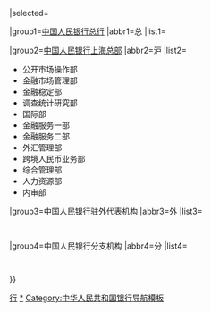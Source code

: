 {{Navbox with collapsible groups
|listclass=hlist
|name=中国人民银行
|title=[[中国人民银行]]
|state={{{state|autocollapse}}}
|state1={{#switch:{{{1}}}|总|沪|外|分=uncollapsed}}
|selected={{{1}}}
 
|group1=[[中国人民银行|中国人民银行总行]]
|abbr1=总
|list1=
{{Navbox|child
 |selected={{{1}}}
 |above=
 |group1=直属机构
 |abbr1=
 |list1=
*[[中国人民银行机关服务中心]]
*[[中国人民银行集中采购中心]]
*[[中国反洗钱监测分析中心]]
*[[中国人民银行征信中心]]
*[[中国外汇交易中心]]（全国银行间同业拆借中心）
*[[中国金融出版社]]
*[[金融时报 (中国)|金融时报社]]
*[[中国人民银行清算总中心]]
*[[中国印钞造币集团]]
*[[中国金币总公司]]
*[[中国金融电子化公司]]
*[[中国人民银行党校]]
*[[中国金融培训中心]]
*[[中国人民银行郑州培训学院]]
*[[中国钱币博物馆]]
*[[中国人民银行金融信息中心]]
}}
 
|group2=[[中国人民银行上海总部]]
|abbr2=沪
|list2=
*公开市场操作部
*金融市场管理部
*金融稳定部
*调查统计研究部
*国际部
*金融服务一部
*金融服务二部
*外汇管理部
*跨境人民币业务部
*综合管理部
*人力资源部
*内审部
 
|group3=中国人民银行驻外代表机构
|abbr3=外
|list3=
  {{Navbox|child  
   |list1= 
*[[中国人民银行驻欧洲（伦敦）代表处|欧洲（伦敦）]]
*[[中国人民银行驻北美洲代表处|北美洲]]
*[[中国人民银行驻法兰克福代表处|法兰克福]]
*[[中国人民银行驻东京代表处|东京]]
*[[中国人民银行驻加勒比开发银行联络处|加勒比开发银行]]
*[[中国人民银行驻非洲代表处|非洲]]
*[[中国人民银行驻南太平洋代表处|南太平洋]]
   |below=
  }}
 
|group4=中国人民银行分支机构
|abbr4=分
|list4=
  {{Navbox|child
   |group1= 分行
   |list1= 
*[[中国人民银行上海总部|上海分行]]
*[[中国人民银行天津分行|天津分行]]
*[[中国人民银行沈阳分行|沈阳分行]]
*[[中国人民银行南京分行|南京分行]]
*[[中国人民银行济南分行|济南分行]]
*[[中国人民银行武汉分行|武汉分行]]
*[[中国人民银行广州分行|广州分行]]
*[[中国人民银行成都分行|成都分行]]
*[[中国人民银行西安分行|西安分行]]
   |group2= 营业管理部
   |list2= 
*[[中国人民银行营业管理部（北京）|营业管理部（北京）]]
*[[中国人民银行重庆营业管理部|重庆营业管理部]]
   |group3= 中心支行
   |list3= 
*[[中国人民银行石家庄中心支行|石家庄中支]]
*[[中国人民银行太原中心支行|太原中支]]
*[[中国人民银行呼和浩特中心支行|呼和浩特中支]]
*[[中国人民银行长春中心支行|长春中支]]
*[[中国人民银行哈尔滨中心支行|哈尔滨中支]]
*[[中国人民银行杭州中心支行|杭州中支]]
*[[中国人民银行福州中心支行|福州中支]]
*[[中国人民银行合肥中心支行|合肥中支]]
*[[中国人民银行郑州中心支行|郑州中支]]
*[[中国人民银行长沙中心支行|长沙中支]]
*[[中国人民银行南昌中心支行|南昌中支]]
*[[中国人民银行南宁中心支行|南宁中支]]
*[[中国人民银行海口中心支行|海口中支]]
*[[中国人民银行中心昆明支行|昆明中支]]
*[[中国人民银行贵阳中心支行|贵阳中支]]
*[[中国人民银行拉萨中心支行|拉萨中支]]
*[[中国人民银行兰州中心支行|兰州中支]]
*[[中国人民银行西宁中心支行|西宁中支]]
*[[中国人民银行银川中心支行|银川中支]]
*[[中国人民银行乌鲁木齐中心支行|乌鲁木齐中支]]
*[[中国人民银行深圳市中心支行|深圳市中支]]
*[[中国人民银行大连市中心支行|大连市中支]]
*[[中国人民银行青岛市中心支行|青岛市中支]]
*[[中国人民银行宁波市中心支行|宁波市中支]]
*[[中国人民银行厦门市中心支行|厦门市中支]]
   |below =
  }}
 
}}<noinclude>
 
[[Category:中华人民共和国国务院机构导航模板|行]]
[[Category:中国人民银行|*]]
[[Category:中华人民共和国银行导航模板]]
</noinclude>